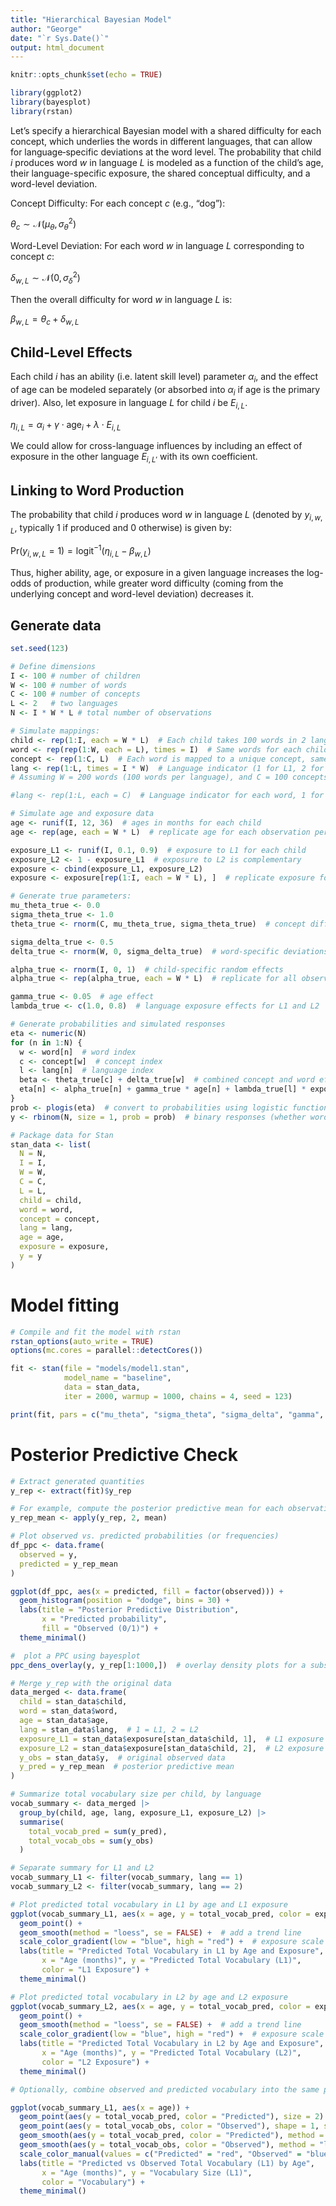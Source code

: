 ```yaml
---
title: "Hierarchical Bayesian Model"
author: "George"
date: "`r Sys.Date()`"
output: html_document
---
```


```r
knitr::opts_chunk$set(echo = TRUE)

library(ggplot2)
library(bayesplot)
library(rstan)
```

Let's specify a hierarchical Bayesian model with a shared difficulty for each concept, which underlies the words in different languages, that can allow for language‐specific deviations at the word level. 
The probability that child $i$ produces word $w$ in language $L$ is modeled as a function of the child's age, their language-specific exposure, the shared conceptual difficulty, and a word-level deviation. 

Concept Difficulty: For each concept $c$ (e.g., “dog”):

$\theta_c \sim \mathcal{N}(\mu_{\theta}, \sigma_{\theta}^2)$

Word-Level Deviation: For each word $w$ in language $L$ corresponding to concept $c$:

$\delta_{w, L} \sim \mathcal{N}(0, \sigma_{\delta}^2)$

Then the overall difficulty for word $w$ in language $L$ is:

$\beta_{w, L} = \theta_c + \delta_{w, L}$

## Child-Level Effects

Each child $i$ has an ability (i.e. latent skill level) parameter $\alpha_i$, and the effect of age can be modeled separately (or absorbed into $\alpha_i$ if age is the primary driver). 
Also, let exposure in language $L$ for child $i$ be $E_{i, L}$. 

$\eta_{i, L} = \alpha_i + \gamma \cdot \text{age}_i + \lambda \cdot E_{i, L}$

We could allow for cross-language influences by including an effect of exposure in the other language $E_{i, L'}$ with its own coefficient.

## Linking to Word Production

The probability that child $i$ produces word $w$ in language $L$ (denoted by $y_{i, w, L}$, typically 1 if produced and 0 otherwise) is given by:

$\text{Pr}(y_{i, w, L} = 1) = \text{logit}^{-1}(\eta_{i, L} - \beta_{w, L})$

Thus, higher ability, age, or exposure in a given language increases the log-odds of production, while greater word difficulty (coming from the underlying concept and word-level deviation) decreases it.

## Generate data

```r
set.seed(123)

# Define dimensions
I <- 100 # number of children
W <- 100 # number of words
C <- 100 # number of concepts
L <- 2   # two languages
N <- I * W * L # total number of observations

# Simulate mappings:
child <- rep(1:I, each = W * L)  # Each child takes 100 words in 2 languages
word <- rep(rep(1:W, each = L), times = I)  # Same words for each child in both languages
concept <- rep(1:C, L)  # Each word is mapped to a unique concept, same concept for both languages
lang <- rep(1:L, times = I * W)  # Language indicator (1 for L1, 2 for L2)
# Assuming W = 200 words (100 words per language), and C = 100 concepts:

#lang <- rep(1:L, each = C)  # Language indicator for each word, 1 for words 1-100 and 2 for words 101-200

# Simulate age and exposure data
age <- runif(I, 12, 36)  # ages in months for each child
age <- rep(age, each = W * L)  # replicate age for each observation per child

exposure_L1 <- runif(I, 0.1, 0.9)  # exposure to L1 for each child
exposure_L2 <- 1 - exposure_L1  # exposure to L2 is complementary
exposure <- cbind(exposure_L1, exposure_L2)
exposure <- exposure[rep(1:I, each = W * L), ]  # replicate exposure for each child

# Generate true parameters:
mu_theta_true <- 0.0
sigma_theta_true <- 1.0
theta_true <- rnorm(C, mu_theta_true, sigma_theta_true)  # concept difficulties

sigma_delta_true <- 0.5
delta_true <- rnorm(W, 0, sigma_delta_true)  # word-specific deviations

alpha_true <- rnorm(I, 0, 1)  # child-specific random effects
alpha_true <- rep(alpha_true, each = W * L)  # replicate for all observations

gamma_true <- 0.05  # age effect
lambda_true <- c(1.0, 0.8)  # language exposure effects for L1 and L2

# Generate probabilities and simulated responses
eta <- numeric(N)
for (n in 1:N) {
  w <- word[n]  # word index
  c <- concept[w]  # concept index
  l <- lang[n]  # language index
  beta <- theta_true[c] + delta_true[w]  # combined concept and word effect
  eta[n] <- alpha_true[n] + gamma_true * age[n] + lambda_true[l] * exposure[n, l] - beta  # linear predictor
}
prob <- plogis(eta)  # convert to probabilities using logistic function
y <- rbinom(N, size = 1, prob = prob)  # binary responses (whether word is produced)

# Package data for Stan
stan_data <- list(
  N = N,
  I = I,
  W = W,
  C = C,
  L = L,
  child = child,
  word = word,
  concept = concept,
  lang = lang,
  age = age,
  exposure = exposure,
  y = y
)
```

# Model fitting

```r
# Compile and fit the model with rstan
rstan_options(auto_write = TRUE)
options(mc.cores = parallel::detectCores())

fit <- stan(file = "models/model1.stan",
            model_name = "baseline",
            data = stan_data,
            iter = 2000, warmup = 1000, chains = 4, seed = 123)

print(fit, pars = c("mu_theta", "sigma_theta", "sigma_delta", "gamma", "lambda"))
```

# Posterior Predictive Check

```r
# Extract generated quantities
y_rep <- extract(fit)$y_rep

# For example, compute the posterior predictive mean for each observation
y_rep_mean <- apply(y_rep, 2, mean)

# Plot observed vs. predicted probabilities (or frequencies)
df_ppc <- data.frame(
  observed = y,
  predicted = y_rep_mean
)

ggplot(df_ppc, aes(x = predicted, fill = factor(observed))) +
  geom_histogram(position = "dodge", bins = 30) +
  labs(title = "Posterior Predictive Distribution",
       x = "Predicted probability",
       fill = "Observed (0/1)") +
  theme_minimal()
```


```r
#  plot a PPC using bayesplot
ppc_dens_overlay(y, y_rep[1:1000,])  # overlay density plots for a subset of replications
```


```r
# Merge y_rep with the original data
data_merged <- data.frame(
  child = stan_data$child,
  word = stan_data$word,
  age = stan_data$age,
  lang = stan_data$lang,  # 1 = L1, 2 = L2
  exposure_L1 = stan_data$exposure[stan_data$child, 1],  # L1 exposure for each child
  exposure_L2 = stan_data$exposure[stan_data$child, 2],  # L2 exposure for each child
  y_obs = stan_data$y,  # original observed data
  y_pred = y_rep_mean  # posterior predictive mean
)
```

```r
# Summarize total vocabulary size per child, by language
vocab_summary <- data_merged |>
  group_by(child, age, lang, exposure_L1, exposure_L2) |>
  summarise(
    total_vocab_pred = sum(y_pred),
    total_vocab_obs = sum(y_obs)
  )

# Separate summary for L1 and L2
vocab_summary_L1 <- filter(vocab_summary, lang == 1)
vocab_summary_L2 <- filter(vocab_summary, lang == 2)
```

```r
# Plot predicted total vocabulary in L1 by age and L1 exposure
ggplot(vocab_summary_L1, aes(x = age, y = total_vocab_pred, color = exposure_L1)) +
  geom_point() +
  geom_smooth(method = "loess", se = FALSE) +  # add a trend line
  scale_color_gradient(low = "blue", high = "red") +  # exposure scale
  labs(title = "Predicted Total Vocabulary in L1 by Age and Exposure",
       x = "Age (months)", y = "Predicted Total Vocabulary (L1)",
       color = "L1 Exposure") +
  theme_minimal()

# Plot predicted total vocabulary in L2 by age and L2 exposure
ggplot(vocab_summary_L2, aes(x = age, y = total_vocab_pred, color = exposure_L2)) +
  geom_point() +
  geom_smooth(method = "loess", se = FALSE) +  # add a trend line
  scale_color_gradient(low = "blue", high = "red") +  # exposure scale
  labs(title = "Predicted Total Vocabulary in L2 by Age and Exposure",
       x = "Age (months)", y = "Predicted Total Vocabulary (L2)",
       color = "L2 Exposure") +
  theme_minimal()

# Optionally, combine observed and predicted vocabulary into the same plot

ggplot(vocab_summary_L1, aes(x = age)) +
  geom_point(aes(y = total_vocab_pred, color = "Predicted"), size = 2) +
  geom_point(aes(y = total_vocab_obs, color = "Observed"), shape = 1, size = 2) +
  geom_smooth(aes(y = total_vocab_pred, color = "Predicted"), method = "loess", se = FALSE) +
  geom_smooth(aes(y = total_vocab_obs, color = "Observed"), method = "loess", se = FALSE, linetype = "dashed") +
  scale_color_manual(values = c("Predicted" = "red", "Observed" = "blue")) +
  labs(title = "Predicted vs Observed Total Vocabulary (L1) by Age",
       x = "Age (months)", y = "Vocabulary Size (L1)",
       color = "Vocabulary") +
  theme_minimal()
```

